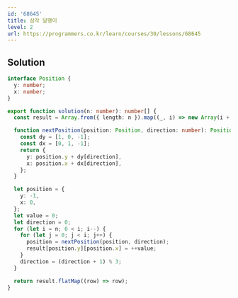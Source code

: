 ```yaml
---
id: '68645'
title: 삼각 달팽이
level: 2
url: https://programmers.co.kr/learn/courses/30/lessons/68645
---
```


## Solution

```typescript filename="solution.ts" copy
interface Position {
  y: number;
  x: number;
}

export function solution(n: number): number[] {
  const result = Array.from({ length: n }).map((_, i) => new Array(i + 1).fill(0));

  function nextPosition(position: Position, direction: number): Position {
    const dy = [1, 0, -1];
    const dx = [0, 1, -1];
    return {
      y: position.y + dy[direction],
      x: position.x + dx[direction],
    };
  }

  let position = {
    y: -1,
    x: 0,
  };
  let value = 0;
  let direction = 0;
  for (let i = n; 0 < i; i--) {
    for (let j = 0; j < i; j++) {
      position = nextPosition(position, direction);
      result[position.y][position.x] = ++value;
    }
    direction = (direction + 1) % 3;
  }

  return result.flatMap((row) => row);
}
```
